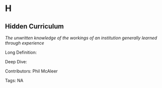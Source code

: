 #  H 
 
## Hidden Curriculum

<dfn>The unwritten knowledge of the workings of an institution generally learned through experience</dfn>

Long Definition: 













Deep Dive:





Contributors: Phil McAleer

Tags: NA
